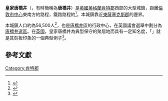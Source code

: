 {{expand|time=2015-03-23T07:56:16+00:00}}
{{infobox UK place|
|country= 英格蘭
|official_name= Royal Tunbridge Wells
|latitude= 51.132
|longitude= 0.263
|population= 56500
|shire_district= [[唐橋井_(區)|唐橋井]]
|shire_county= [[肯特郡|肯特郡]]
|region= 東南英格蘭
|constituency_westminster= [[唐橋井_(英國議會選區)|唐橋井]]
|post_town= TUNBRIDGE WELLS<!-- the post town name does not include Royal - http://www.royalmail.com/postcode-finder -->
|postcode_district= TN1, TN2, TN3, TN4
|postcode_area= TN
|dial_code= 01892
|os_grid_reference= TQ585395
|static_image=[[File:The_Pantiles,_Tunbridge_Wells_-_geograph.org.uk_-_1738820.jpg|240px]]
|static_image_caption=城鎮中心的歷史觀光景點The Pantiles
|london_distance=北北西方{{convert|33|mi|km|abbr=on}}
}}
'''皇家唐橋井'''（{{lang-en|Royal Tunbridge Wells}}，有時簡稱為'''唐橋井'''）是[[英國|英國]][[英格蘭|英格蘭]][[肯特郡|肯特郡]]西部的大型城鎮，距離[[倫敦市中心|倫敦市中心]]東南方約{{convert|40|mi|km}}路程，鐵路路程約{{convert|34.5|mi|km}}<ref>{{cite web|url=http://www.networkrail.co.uk/aspx/3828.aspx|title=Complete Timetable|publisher=Network Rail|accessdate=24 January 2011. Table 206|archive-date=2016-12-30|archive-url=https://web.archive.org/web/20161230103839/https://www.networkrail.co.uk/aspx/3828.aspx|dead-url=no}}</ref>。本城鎮靠近[[東薩塞克斯郡|東薩塞克斯郡]]的邊界。

本城鎮人口約為56,500人<ref name="TW Population">{{cite web |url=http://www.twbc-faq.co.uk/activekb/questions.php?questionid=470 |title=What is the population of Royal Tunbridge Wells? |accessdate=22 August 2008 |year=2006 |work=Tunbridge Wells Borough Council FAQs |publisher=Tunbridge Wells Borough Council |deadurl=yes |archiveurl=https://www.webcitation.org/6WOX548Q3?url=http://www.twbc-faq.co.uk/activekb/questions.php?questionid=470 |archivedate=2015年2月16日 }}</ref>，也是[[唐橋井_(區)|唐橋井區]]的行政中心，在英國議會選舉中劃分為[[唐橋井_(英國議會選區)|唐橋井選區]]。在[[英國|英國]]，皇家唐橋井為典型保守的{{link-en|英格蘭中產階級|Middle England}}聚居地而具有一定知名度，「{{link-en|唐橋井的討厭鬼|Disgusted of Tunbridge Wells}}」就是其刻板印象的一個典型例子<ref name="BBC Disgusted">{{cite news | first= | last= | title=Tunbridge Wells: The spiritual home of Middle England | date=13 April 1999 | publisher=BBC | url=http://news.bbc.co.uk/1/hi/special_report/1999/02/99/e-cyclopedia/318036.stm | work=BBC e-cyclopedia | pages= | accessdate=22 August 2008 | archive-date=2008-02-26 | archive-url=https://web.archive.org/web/20080226141201/http://news.bbc.co.uk/1/hi/special_report/1999/02/99/e-cyclopedia/318036.stm | dead-url=no }}</ref>。

==參考文獻==
{{reflist}}

{{Authority control}}
[[Category:肯特郡|Category:肯特郡]]